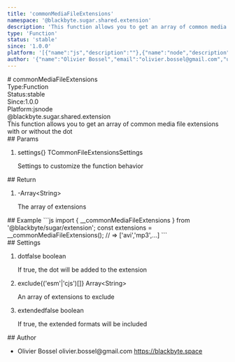 ```yaml
---
title: 'commonMediaFileExtensions'
namespace: '@blackbyte.sugar.shared.extension'
description: 'This function allows you to get an array of common media file extensions with or without the dot'
type: 'Function'
status: 'stable'
since: '1.0.0'
platform: '[{"name":"js","description":""},{"name":"node","description":""}]'
author: '{"name":"Olivier Bossel","email":"olivier.bossel@gmail.com","url":"https://blackbyte.space"}'
---
```

<div class="docmap -mdx">
# commonMediaFileExtensions
<div class="docmap_metas">
<div class="docmap_type"><span class="docmap_type-label">Type:</span><span class="docmap_type-value">Function</span></div>
<div class="docmap_status"><span class="docmap_status-label">Status:</span><span class="docmap_status-value -stable">stable</span></div>
<div class="docmap_since"><span class="docmap_since-label">Since:</span><span class="docmap_since-value">1.0.0</span></div>
<div class="docmap_platform"><span class="docmap_platform-label">Platform:</span><span class="docmap_platform-value -js">js</span><span class="docmap_platform-value -node">node</span></div>
</div>
<div class="docmap_namespace">@blackbyte.sugar.shared.extension</div>
<div class="docmap_description typo-lead typo-format">
This function allows you to get an array of common media file extensions with or without the dot
</div>
<div class="docmap_params">
## Params
<ol class="docmap_list">
<li class="docmap_item">
<span class="docmap_name">settings</span><span class="docmap_default">&lcub;&rcub;</span> <span class="docmap_type">TCommonFileExtensionsSettings</span>
<p class="docmap_description">Settings to customize the function behavior</p>
</li>
</ol>
</div>
<div class="docmap_return">
## Return
<ol class="docmap_list">
<li class="docmap_item">
<span class="docmap_default">-</span><span class="docmap_type">Array&lt;String&gt;</span>
<p class="docmap_description">The array of extensions</p>
</li>
</ol>
</div>
<div class="docmap_examples">
## Example
<s-code language="js" header>
```js
import { __commonMediaFileExtensions } from '@blackbyte/sugar/extension';
const extensions = __commonMediaFileExtensions(); // => ['avi','mp3',...]
```
</s-code>
</div>
<div class="docmap_settings">
## Settings
<ol class="docmap_list">
<li class="docmap_item">
<span class="docmap_name">dot</span><span class="docmap_default">false</span> <span class="docmap_type">boolean</span>
<p class="docmap_description">If true, the dot will be added to the extension</p>
</li>
<li class="docmap_item">
<span class="docmap_name">exclude</span><span class="docmap_default">&lcub;&lpar;&apos;esm&apos;&vert;&apos;cjs&apos;&rpar;&lsqb;&rsqb;&rcub;</span> <span class="docmap_type">Array&lt;String&gt;</span>
<p class="docmap_description">An array of extensions to exclude</p>
</li>
<li class="docmap_item">
<span class="docmap_name">extended</span><span class="docmap_default">false</span> <span class="docmap_type">boolean</span>
<p class="docmap_description">If true, the extended formats will be included</p>
</li>
</ol>
</div>
<div class="docmap_author">
## Author
<ul class="docmap_list">
<li class="docmap_item">
<span class="docmap_name">Olivier Bossel</span>
<span class="docmap_email">olivier.bossel@gmail.com</span>
<a href="https://blackbyte.space" target="_blank" class="docmap_url">https://blackbyte.space</a>
</li>
</ul>
</div>
</div>